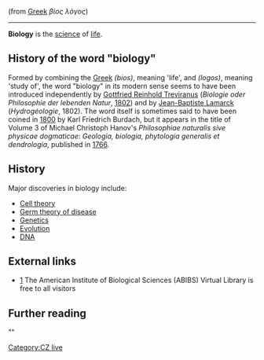 (from [[Greek language|Greek]] ''βίος λόγος'')
----

'''Biology''' is the [[science]] of [[life]]. 



==History of the word "biology"==
Formed by combining the [[Greek language|Greek]] ''{{Polytonic|βίος}}'' ''(bios)'', meaning 'life', and ''{{Polytonic|λόγος}}'' ''(logos)'', meaning 'study of', the word "biology" in its modern sense seems to have been introduced independently by [[Gottfried Reinhold Treviranus]] (''Biologie oder Philosophie der lebenden Natur'', [[1802]]) and by [[Jean-Baptiste Lamarck]] (''Hydrogéologie'', 1802). The word itself is sometimes said to have been coined in [[1800]] by Karl Friedrich Burdach, but it appears in the title of Volume 3 of Michael Christoph Hanov's ''Philosophiae naturalis sive physicae dogmaticae'': ''Geologia, biologia, phytologia generalis et dendrologia'', published in [[1766]].

==History==
{{main|History of biology|History of medicine|History of genetics}}
Major discoveries in biology include:
* [[Cell theory]]
* [[Germ theory of disease]]
* [[Genetics]]
* [[Evolution]]
* [[DNA]]

==External links==

* [http://www.aibs.org/virtual-library/] The American Institute of Biological Sciences (ABIBS) Virtual Library is free to all visitors

==Further reading==





"[[Category:CZ live]]"